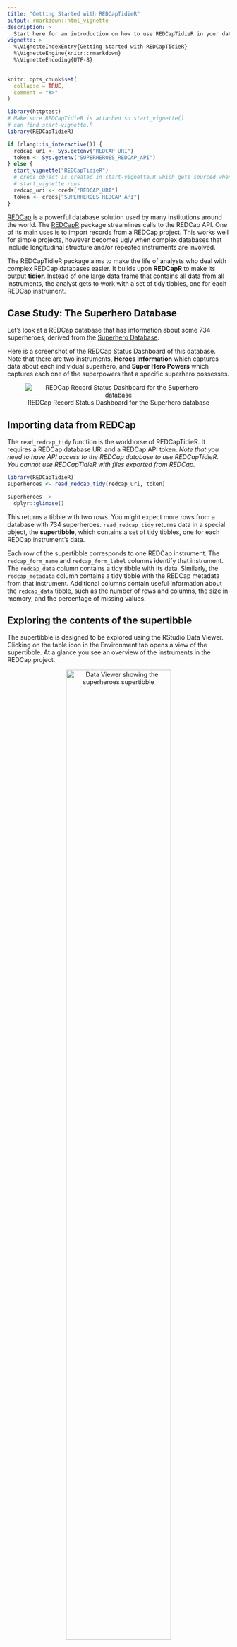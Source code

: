 ```yaml
---
title: "Getting Started with REDCapTidieR"
output: rmarkdown::html_vignette
description: >
  Start here for an introduction on how to use REDCapTidieR in your data analysis.
vignette: >
  %\VignetteIndexEntry{Getting Started with REDCapTidieR}
  %\VignetteEngine{knitr::rmarkdown}
  %\VignetteEncoding{UTF-8}
---
```


```r
knitr::opts_chunk$set(
  collapse = TRUE,
  comment = "#>"
)
```

```r
library(httptest)
# Make sure REDCapTidieR is attached so start_vignette() 
# can find start-vignette.R
library(REDCapTidieR)

if (rlang::is_interactive()) {
  redcap_uri <- Sys.getenv("REDCAP_URI")
  token <- Sys.getenv("SUPERHEROES_REDCAP_API")
} else {
  start_vignette("REDCapTidieR")
  # creds object is created in start-vignette.R which gets sourced when 
  # start_vignette runs
  redcap_uri <- creds["REDCAP_URI"]
  token <- creds["SUPERHEROES_REDCAP_API"]
}
```

[REDCap](https://www.project-redcap.org/) is a powerful database solution used by many institutions around the world. The [REDCapR](https://ouhscbbmc.github.io/REDCapR/) package streamlines calls to the REDCap API. One of its main uses is to import records from a REDCap project. This works well for simple projects, however becomes ugly when complex databases that include longitudinal structure and/or repeated instruments are involved.

The REDCapTidieR package aims to make the life of analysts who deal with complex REDCap databases easier. It builds upon **REDCapR** to make its output **tidier**. Instead of one large data frame that contains all data from all instruments, the analyst gets to work with a set of tidy tibbles, one for each REDCap instrument.

## Case Study: The Superhero Database

Let's look at a REDCap database that has information about some 734 superheroes, derived from the [Superhero Database](https://www.superherodb.com/).

Here is a screenshot of the REDCap Status Dashboard of this database. Note that there are two instruments, **Heroes Information** which captures data about each individual superhero, and **Super Hero Powers** which captures each one of the superpowers that a specific superhero possesses.

<center>

![REDCap Record Status Dashboard for the Superhero database](record_status_dash.png)

</center>

## Importing data from REDCap

The `read_redcap_tidy` function is the workhorse of REDCapTidieR. It requires a REDCap database URI and a REDCap API token. *Note that you need to have API access to the REDCap database to use REDCapTidieR. You cannot use REDCapTidieR with files exported from REDCap.*

```r
library(REDCapTidieR)
superheroes <- read_redcap_tidy(redcap_uri, token)

superheroes |>
  dplyr::glimpse()
```

This returns a tibble with two rows. You might expect more rows from a database with 734 superheroes. `read_redcap_tidy` returns data in a special object, the **supertibble**, which contains a set of tidy tibbles, one for each REDCap instrument's data.

Each row of the supertibble corresponds to one REDCap instrument. The `redcap_form_name` and `redcap_form_label` columns identify that instrument. The `redcap_data` column contains a tidy tibble with its data. Similarly, the `redcap_metadata` column contains a tidy tibble with the REDCap metadata from that instrument. Additional columns contain useful information about the `redcap_data` tibble, such as the number of rows and columns, the size in memory, and the percentage of missing values.

## Exploring the contents of the supertibble

The supertibble is designed to be explored using the RStudio Data Viewer. Clicking on the table icon in the Environment tab opens a view of the supertibble. At a glance you see an overview of the instruments in the REDCap project.

<center>

![Data Viewer showing the `superheroes` supertibble](viewer-supertibble.gif){width=75%}

</center>

You can drill down into the individual data tables in the `redcap_data` and `redcap_metadata` columns. Note that in the `heroes_information` each row represents a superhero, identified by their `record_id`.

<center>

![Data Viewer showing the `heroes_information` tibble](viewer-heroes-information.gif){width=75%}
</center>

In the `super_hero_powers` data tibble, each row represents a superpower of a specific hero. Each row is identified by the combination of `record_id` and `redcap_repeat_instance`. This difference in granularity is because `super_hero_powers` is a **repeating** instrument whereas `heroes_information` is a **nonrepeating** instrument.

<center>

![Data Viewer showing the `super_hero_powers` tibble](viewer-super-hero-powers.gif){width=75%}
</center>

You can also explore the tibbles in the `redcap_metadata` column to find out about field labels, field types, and other field attributes.

<center>

![Data Viewer showing a the metadata tibble of `heroes_information`](viewer-metadata.gif){width=100%}

</center>

## Extracting tibbles from the supertibble

REDCapTidieR provides three different functions to extract tibbles with data from individual instruments from a supertibble.

### Binding tibbles into the environment

The `bind_tables` function takes a supertibble and binds individual instruments directly into the environment. Note how the `super_hero_powers` and `heroes_information` tibbles appear in the Environment pane.

<center>

![](bind-tables.gif){width=75%}

</center>

By default, `bind_tables` extracts all data tibbles from the supertibble. With the `tbls` argument you can specify a subset of tibbles that should be extracted. You can also supply your own environment object to which the tibbles will be added using the `environment` argument.

### Extracting a list of tibbles

The `extract_tables` function takes a supertibble and returns a list of tibbles. The default is to extract all tibbles.

```r
superheroes_list <- superheroes |>
  extract_tables()

superheroes_list |>
  str(max.level = 1)
```

You can use tidyselect semantics to select specific tibbles.

```r
superheroes |>
  extract_tables(ends_with("powers")) |>
  str(max.level = 1)
```

### Extracting a single tibble

The `extract_table()` takes a supertibble and returns a single tibble.

```r
superheroes |>
  extract_table("heroes_information")
```

## Adding variable labels with the labelled package

`REDCapTidieR` integrates with the [labelled](http://larmarange.github.io/labelled/) package to allow you to attach labels to variables in the supertibble. Variable labels can make data exploration easier. An increasing number of R packages support labelled data, including [ggplot](https://ggplot2.tidyverse.org/) (via [ggeasy](https://jonocarroll.github.io/ggeasy/)) and [gtsummary](https://www.danieldsjoberg.com/gtsummary/). The RStudio Data Viewer shows variable labels below variable names.

<center>

![](labelled-supertibble.png){width=75%}

</center>

The `make_labelled()` function takes a supertibble and returns a supertibble with variable labels applied to the variables of the supertibble as well as to the variables of all the tibbles in `redcap_data` and `redcap_metadata`.

The `labelled::look_for` function can be used to explore the variable labels of a tibble.

```r
superheroes |>
  make_labelled() |>
  bind_tables()

labelled::look_for(heroes_information)
```

Where did these labels come from? These labels are actually the REDCap field labels that prompt data entry in the REDCap instrument! REDCapTidieR places them into the `field_label` variable of the `redcap_metadata` tibble corresponding to the instrument.

<center>

![](heroes-information-redcap-form.png){width=75%}

</center>

The label for `name` doesn't look quite right. Let's remove that trailing `:`. The `make_labelled` function has a `format_labels` argument that you can use to preprocess labels before applying them to the variables.

```r
superheroes |>
  make_labelled(format_labels = ~gsub(":", "", .)) |>
  bind_tables()

labelled::look_for(heroes_information, "hero")
```

Removing trailing `:` characters is a fairly common operation, so REDCapTidieR provides a helper function that can be passed to the `format_labels` argument:

```r
fmt_strip_trailing_colon("Hero name:")
```

See the other available helpers with `` ?`format-helpers` ``.

The `format_labels` argument will also accept a multiple functions in a vector or list. Any function that takes a character vector and returns a modified character vector can be used. `make_labelled` will process the variable labels using these functions in the order they are supplied. In the following example, we remove the trailing colon and make the labels lower case.

```r
superheroes |>
  make_labelled(
    format_labels = c(
      fmt_strip_trailing_colon, 
      base::tolower)
  ) |>
  bind_tables()

labelled::look_for(heroes_information)
```

```r
end_vignette()
```
